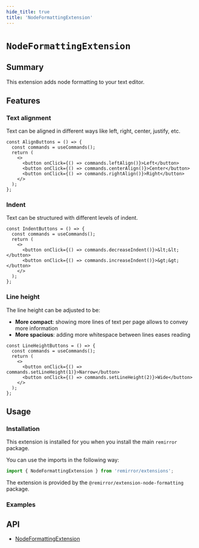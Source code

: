 ```yaml
---
hide_title: true
title: 'NodeFormattingExtension'
---
```



# `NodeFormattingExtension`

## Summary

This extension adds node formatting to your text editor.

## Features

### Text alignment

Text can be aligned in different ways like left, right, center, justify, etc.

```tsx
const AlignButtons = () => {
  const commands = useCommands();
  return (
    <>
      <button onClick={() => commands.leftAlign()}>Left</button>
      <button onClick={() => commands.centerAlign()}>Center</button>
      <button onClick={() => commands.rightAlign()}>Right</button>
    </>
  );
};
```

### Indent

Text can be structured with different levels of indent.

```tsx
const IndentButtons = () => {
  const commands = useCommands();
  return (
    <>
      <button onClick={() => commands.decreaseIndent()}>&lt;&lt;</button>
      <button onClick={() => commands.increaseIndent()}>&gt;&gt;</button>
    </>
  );
};
```

### Line height

The line height can be adjusted to be:

- **More compact**: showing more lines of text per page allows to convey more information
- **More spacious**: adding more whitespace between lines eases reading

```tsx
const LineHeightButtons = () => {
  const commands = useCommands();
  return (
    <>
      <button onClick={() => commands.setLineHeight(1)}>Narrow</button>
      <button onClick={() => commands.setLineHeight(2)}>Wide</button>
    </>
  );
};
```

## Usage

### Installation

This extension is installed for you when you install the main `remirror` package.

You can use the imports in the following way:

```ts
import { NodeFormattingExtension } from 'remirror/extensions';
```

The extension is provided by the `@remirror/extension-node-formatting` package.

### Examples

<Basic />

## API

- [NodeFormattingExtension](../api/extension-node-formatting)
